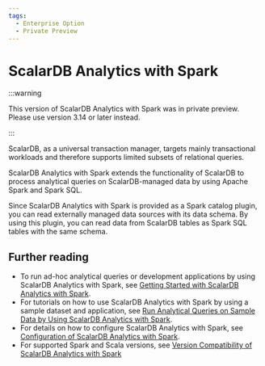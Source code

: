 ```yaml
---
tags:
  - Enterprise Option
  - Private Preview
---
```


# ScalarDB Analytics with Spark


:::warning

This version of ScalarDB Analytics with Spark was in private preview. Please use version 3.14 or later instead.

:::

ScalarDB, as a universal transaction manager, targets mainly transactional workloads and therefore supports limited subsets of relational queries.

ScalarDB Analytics with Spark extends the functionality of ScalarDB to process analytical queries on ScalarDB-managed data by using Apache Spark and Spark SQL.

Since ScalarDB Analytics with Spark is provided as a Spark catalog plugin, you can read externally managed data sources with its data schema. By using this plugin, you can read data from ScalarDB tables as Spark SQL tables with the same schema.

<WarningLicenseKeyContact product="ScalarDB Analytics with Spark" />

## Further reading

* To run ad-hoc analytical queries or development applications by using ScalarDB Analytics with Spark, see [Getting Started with ScalarDB Analytics with Spark](getting-started.mdx).
* For tutorials on how to use ScalarDB Analytics with Spark by using a sample dataset and application, see [Run Analytical Queries on Sample Data by Using ScalarDB Analytics with Spark](../scalardb-samples/scalardb-analytics-spark-sample/README.mdx).
* For details on how to configure ScalarDB Analytics with Spark, see [Configuration of ScalarDB Analytics with Spark](configuration.mdx).
* For supported Spark and Scala versions, see [Version Compatibility of ScalarDB Analytics with Spark](version-compatibility.mdx)
